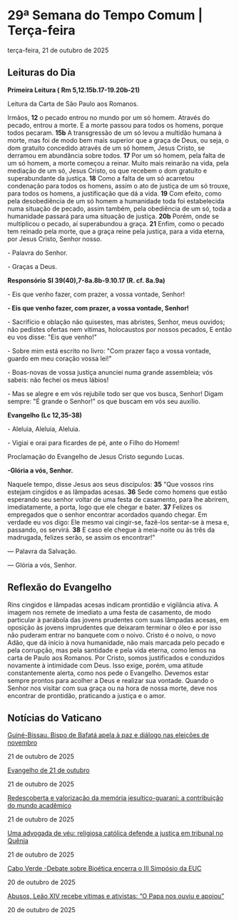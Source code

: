 
# 29ª Semana do Tempo Comum | Terça-feira

terça-feira, 21 de outubro de 2025

## Leituras do Dia

**Primeira Leitura (** **Rm 5,12.15b.17-19.20b-21)**

Leitura da Carta de São Paulo aos Romanos.

Irmãos, **12** o pecado entrou no mundo por um só homem. Através do pecado, entrou a morte. E a morte passou para todos os homens, porque todos pecaram. **15b** A transgressão de um só levou a multidão humana à morte, mas foi de modo bem mais superior que a graça de Deus, ou seja, o dom gratuito concedido através de um só homem, Jesus Cristo, se derramou em abundância sobre todos. **17** Por um só homem, pela falta de um só homem, a morte começou a reinar. Muito mais reinarão na vida, pela mediação de um só, Jesus Cristo, os que recebem o dom gratuito e superabundante da justiça. **18** Como a falta de um só acarretou condenação para todos os homens, assim o ato de justiça de um só trouxe, para todos os homens, a justificação que dá a vida. **19** Com efeito, como pela desobediência de um só homem a humanidade toda foi estabelecida numa situação de pecado, assim também, pela obediência de um só, toda a humanidade passará para uma situação de justiça. **20b** Porém, onde se multiplicou o pecado, aí superabundou a graça. **21** Enfim, como o pecado tem reinado pela morte, que a graça reine pela justiça, para a vida eterna, por Jesus Cristo, Senhor nosso.

\- Palavra do Senhor.

\- Graças a Deus.

**Responsório** **Sl 39(40),7-8a.8b-9.10.17 (R. cf. 8a.9a)**

\- Eis que venho fazer, com prazer, a vossa vontade, Senhor!

**\- Eis que venho fazer, com prazer, a vossa vontade, Senhor!**

\- Sacrifício e oblação não quisestes, mas abristes, Senhor, meus ouvidos; não pedistes ofertas nem vítimas, holocaustos por nossos pecados, E então eu vos disse: "Eis que venho!" 

\- Sobre mim está escrito no livro: "Com prazer faço a vossa vontade, guardo em meu coração vossa lei!" 

\- Boas-novas de vossa justiça anunciei numa grande assembleia; vós sabeis: não fechei os meus lábios! 

\- Mas se alegre e em vós rejubile todo ser que vos busca, Senhor! Digam sempre: "É grande o Senhor!" os que buscam em vós seu auxílio. 

**Evangelho (Lc 12,35-38)**

\- Aleluia, Aleluia, Aleluia.

\- Vigiai e orai para ficardes de pé, ante o Filho do Homem!

Proclamação do Evangelho de Jesus Cristo segundo Lucas.

**\-Glória a vós, Senhor.**

Naquele tempo, disse Jesus aos seus discípulos: **35** "Que vossos rins estejam cingidos e as lâmpadas acesas. **36** Sede como homens que estão esperando seu senhor voltar de uma festa de casamento, para lhe abrirem, imediatamente, a porta, logo que ele chegar e bater. **37** Felizes os empregados que o senhor encontrar acordados quando chegar. Em verdade eu vos digo: Ele mesmo vai cingir-se, fazê-los sentar-se à mesa e, passando, os servirá. **38** E caso ele chegue à meia-noite ou às três da madrugada, felizes serão, se assim os encontrar!"

 — Palavra da Salvação.

 — Glória a vós, Senhor.

## Reflexão do Evangelho

 Rins cingidos e lâmpadas acesas indicam prontidão e vigilância ativa. A imagem nos remete de imediato a uma festa de casamento, de modo particular à parábola das jovens prudentes com suas lâmpadas acesas, em oposição às jovens imprudentes que deixaram terminar o óleo e por isso não puderam entrar no banquete com o noivo. Cristo é o noivo, o novo Adão, que dá início à nova humanidade, não mais marcada pelo pecado e pela corrupção, mas pela santidade e pela vida eterna, como lemos na carta de Paulo aos Romanos. Por Cristo, somos justificados e conduzidos novamente à intimidade com Deus. Isso exige, porém, uma atitude constantemente alerta, como nos pede o Evangelho. Devemos estar sempre prontos para acolher a Deus e realizar sua vontade. Quando o Senhor nos visitar com sua graça ou na hora de nossa morte, deve nos encontrar de prontidão, praticando a justiça e o amor.

## Notícias do Vaticano

[Guiné-Bissau. Bispo de Bafatá apela à paz e diálogo nas eleições de novembro](https://www.vaticannews.va/pt/africa/news/2025-10/dom-victor-quematcha-bafata-apelo-dialogo-paz-eleicoes-novembro.html) 

21 de outubro de 2025

[Evangelho de 21 de outubro](https://www.vaticannews.va/pt/igreja/news/2025-10/evangelho-21-outubro-2025-dom-mario-spaki.html) 

21 de outubro de 2025

[Redescoberta e valorização da memória jesuítico-guarani: a contribuição do mundo acadêmico](https://www.vaticannews.va/pt/mundo/news/2025-10/reducoes-jesuitico-guaranis-pesquisa-academica-marina-massini.html) 

21 de outubro de 2025

[Uma advogada de véu: religiosa católica defende a justiça em tribunal no Quênia](https://www.vaticannews.va/pt/igreja/news/2025-10/projeto-sisters-religiosa-advogada-tribunal-do-quenia-2025.html) 

21 de outubro de 2025

[Cabo Verde -Debate sobre Bioética encerra o III Simpósio da EUC](https://www.vaticannews.va/pt/africa/news/2025-10/bioetica-saude-global-cabo-verde-uecatolca-simposio.html) 

20 de outubro de 2025

[Abusos, Leão XIV recebe vítimas e ativistas: “O Papa nos ouviu e apoiou”](https://www.vaticannews.va/pt/papa/news/2025-10/papa-leao-xiv-recebe-vitimas-e-ativistas-contra-abusos-20-10-25.html) 

20 de outubro de 2025